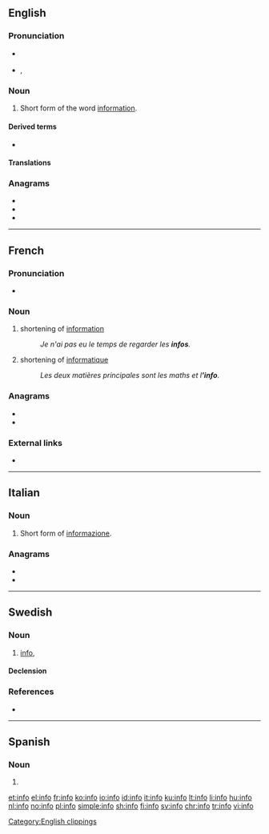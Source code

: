 {{also|Info|info-|Info.|.info|infó}}
==English==

===Pronunciation===
* {{a|RP}} {{IPA|/ˈɪnfəʊ/|lang=en}}
* {{a|UK}}, {{a|US}} {{IPA|/ˈɪnfoʊ/|lang=en}}

===Noun===
{{en-noun|-}}

# {{lb|en|informal}} Short form of the word [[information]].

====Derived terms====
* {{l|en|infoporn}}

====Translations====
{{trans-see|information}}

===Anagrams===
* {{l|en|fino}}
* {{l|en|foin}}
* {{l|en|ONFI}}

[[Category:English clippings]]

----

==French==

===Pronunciation===
* {{IPA|/ɛ̃.fo/|lang=fr}}

===Noun===
{{fr-noun|f}}

# shortening of [[information]]
#: ''Je n'ai pas eu le temps de regarder les '''infos'''.''
# shortening of [[informatique]]
#: ''Les deux matières principales sont les maths et l''''info'''.''

===Anagrams===
* {{l|fr|fion}}
* {{l|fr|foin}}

===External links===
* {{R:TLFi}}

----

==Italian==

===Noun===
{{head|it|noun|g=m|invariable}}

# {{lb|it|informal}} Short form of [[informazione]].

===Anagrams===
* {{l|it|fino}}
* {{l|it|foni}}

----

==Swedish==

===Noun===
{{sv-noun|c}}

# {{lb|sv|colloquial}} [[#English|info]], {{short for|information|lang=sv}}

====Declension====
{{sv-noun-unc-irreg-c}}

===References===
* {{R:SAOL}}
----
==Spanish==

===Noun===
{{es-noun|f}}

# {{l|en|info}}

[[et:info]]
[[el:info]]
[[fr:info]]
[[ko:info]]
[[io:info]]
[[id:info]]
[[it:info]]
[[ku:info]]
[[lt:info]]
[[li:info]]
[[hu:info]]
[[nl:info]]
[[no:info]]
[[pl:info]]
[[simple:info]]
[[sh:info]]
[[fi:info]]
[[sv:info]]
[[chr:info]]
[[tr:info]]
[[vi:info]]